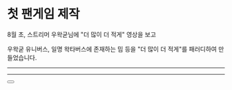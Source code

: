 # 첫 팬게임 제작

8월 초, 스트리머 우왁굳님에 "더 많이 더 적게" 영상을 보고

우왁굳 유니버스, 일명 왁타버스에 존재하는 밈 등을 "더 많이 더 적게"를 패러디하여 만들었습니다.

---

<Repository path="Pulto-Fangames/higher-lower" />

---

<button className="mobile">
  <a href="https://wak-higher-lower.vercel.app/" target="_blank">
    <L k="here" />
  </a>
</button>

